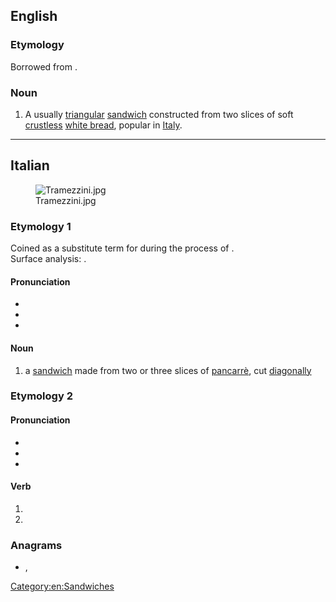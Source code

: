 ==English==
{{wikipedia}}

===Etymology===
Borrowed from {{bor|en|it|tramezzino}}.

===Noun===
{{en-noun|tramezzini}}

# A usually [[triangular]] [[sandwich]] constructed from two slices of soft [[crustless]] [[white bread]], popular in [[Italy]].

[[Category:en:Sandwiches]]

----

==Italian==
[[Image:Tramezzini.jpg|thumb]]

===Etymology 1===
Coined as a substitute term for {{m|en|sandwich}} during the {{w|Italianization}} process of {{w|Kingdom of Italy#Fascist regime (1922–1943)|Fascist Italy}}. <br />
Surface analysis: {{suffix|it|tramezzo|lit1=in the middle|ino|pos2=diminutive suffix}}.

====Pronunciation====
* {{it-IPA|trameddzìno}}
* {{hyphenation|it|tra|mez|zì|no}}
* {{rhymes|it|ino}}

====Noun====
{{it-noun|m}}
{{wikipedia|lang=it}}
# a [[sandwich]] made from two or three slices of [[pancarrè]], cut [[diagonally]]

===Etymology 2===

====Pronunciation====
* {{it-IPA|tramèddzino}}
* {{hyphenation|it|tra|mèz|zi|no}}
* {{rhymes|it|ɛddzino}}

====Verb====
{{head|it|verb form}}

# {{inflection of|it|tramezzare||3|p|pres|sub}}
# {{inflection of|it|tramezzare||3|p|imp}}

===Anagrams===
* {{l|it|intramezzo}}, {{l|it|intramezzò}}

{{C|it|Breads|Sandwiches}}